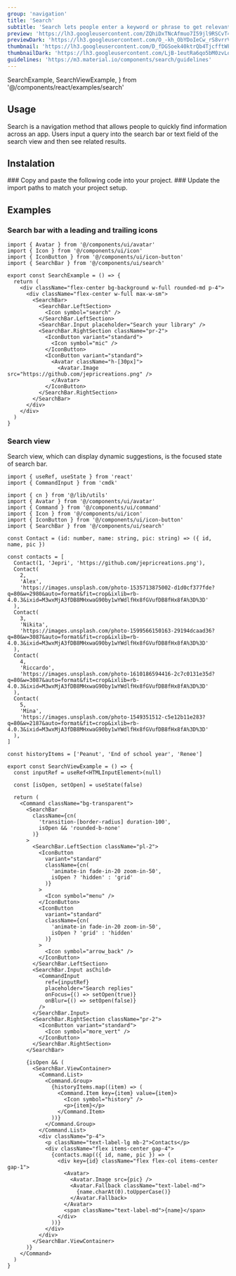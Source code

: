 ```yaml
---
group: 'navigation'
title: 'Search'
subtitle: 'Search lets people enter a keyword or phrase to get relevant information'
preview: 'https://lh3.googleusercontent.com/ZQhiDxTNcAfmuo7I59jl9RSCvT4xnTCVPHRLy6GPKmMjE2LrTnVYbZLGfZtZmZcJf1wdBKDJ8wVGF8FhIp4Le76rkdw4Ju-lRoV43OaaDiXo2vOIuA=s0'
previewDark: 'https://lh3.googleusercontent.com/O_-kh_ObYDoIeCw_rS8vrrVdTDdhVub3gNgcwUZshLKLVPazC6FYDxjXLoMfy74wURNZpupWzPqUeEzENDz8zhX1crQ0Fsj-AN-gPiygQrBYhQa_iw=s0'
thumbnail: 'https://lh3.googleusercontent.com/D_fDGSoek40ktrQb4TjcfftWF9RZZ6x8v-a5vD2ZJYIyoN53ENuo5bNdJmJVurWxOFL-UAnnbweMlxB98iJq9g9BAVdb412AQQQj33qtCwU9SYtiBBQa=w2400'
thumbnailDark: 'https://lh3.googleusercontent.com/LjB-1eutRa6qo5bM0zvLom2b9oZky4lSxM8i8M7LIJgS0ZuwEpGe7Ev4230jIREcZH-EvsKfOz0K1pFb564V3ZDK6i8CCDc467bobNYqTojytdrN5EyD=w2400'
guidelines: 'https://m3.material.io/components/search/guidelines'
---
```


  SearchExample,
  SearchViewExample,
} from '@/components/react/examples/search'

## Usage

Search is a navigation method that allows people to quickly find information across an app. Users input a query into the search bar or text field of the search view and then see related results.

## Instalation

<Steps>

<Step>
  ### Copy and paste the following code into your project.
  <ComponentSource name="search" />
</Step>

<Step>
### Update the import paths to match your project setup.

</Step>

</Steps>

## Examples

### Search bar with a leading and trailing icons

<ComponentContainer>
  <SearchExample slot='preview' client:visible/>

```tsx
import { Avatar } from '@/components/ui/avatar'
import { Icon } from '@/components/ui/icon'
import { IconButton } from '@/components/ui/icon-button'
import { SearchBar } from '@/components/ui/search'

export const SearchExample = () => {
  return (
    <div className="flex-center bg-background w-full rounded-md p-4">
      <div className="flex-center w-full max-w-sm">
        <SearchBar>
          <SearchBar.LeftSection>
            <Icon symbol="search" />
          </SearchBar.LeftSection>
          <SearchBar.Input placeholder="Search your library" />
          <SearchBar.RightSection className="pr-2">
            <IconButton variant="standard">
              <Icon symbol="mic" />
            </IconButton>
            <IconButton variant="standard">
              <Avatar className="h-[30px]">
                <Avatar.Image src="https://github.com/jepricreations.png" />
              </Avatar>
            </IconButton>
          </SearchBar.RightSection>
        </SearchBar>
      </div>
    </div>
  )
}
```

</ComponentContainer>

### Search view

Search view, which can display dynamic suggestions, is the focused state of search bar.

<ComponentContainer>
  <SearchViewExample slot='preview' client:visible/>

```tsx
import { useRef, useState } from 'react'
import { CommandInput } from 'cmdk'

import { cn } from '@/lib/utils'
import { Avatar } from '@/components/ui/avatar'
import { Command } from '@/components/ui/command'
import { Icon } from '@/components/ui/icon'
import { IconButton } from '@/components/ui/icon-button'
import { SearchBar } from '@/components/ui/search'

const Contact = (id: number, name: string, pic: string) => ({ id, name, pic })

const contacts = [
  Contact(1, 'Jepri', 'https://github.com/jepricreations.png'),
  Contact(
    2,
    'Alex',
    'https://images.unsplash.com/photo-1535713875002-d1d0cf377fde?q=80&w=2980&auto=format&fit=crop&ixlib=rb-4.0.3&ixid=M3wxMjA3fDB8MHxwaG90by1wYWdlfHx8fGVufDB8fHx8fA%3D%3D'
  ),
  Contact(
    3,
    'Nikita',
    'https://images.unsplash.com/photo-1599566150163-29194dcaad36?q=80&w=3087&auto=format&fit=crop&ixlib=rb-4.0.3&ixid=M3wxMjA3fDB8MHxwaG90by1wYWdlfHx8fGVufDB8fHx8fA%3D%3D'
  ),
  Contact(
    4,
    'Riccardo',
    'https://images.unsplash.com/photo-1610186594416-2c7c0131e35d?q=80&w=3087&auto=format&fit=crop&ixlib=rb-4.0.3&ixid=M3wxMjA3fDB8MHxwaG90by1wYWdlfHx8fGVufDB8fHx8fA%3D%3D'
  ),
  Contact(
    5,
    'Mina',
    'https://images.unsplash.com/photo-1549351512-c5e12b11e283?q=80&w=2187&auto=format&fit=crop&ixlib=rb-4.0.3&ixid=M3wxMjA3fDB8MHxwaG90by1wYWdlfHx8fGVufDB8fHx8fA%3D%3D'
  ),
]

const historyItems = ['Peanut', 'End of school year', 'Renee']

export const SearchViewExample = () => {
  const inputRef = useRef<HTMLInputElement>(null)

  const [isOpen, setOpen] = useState(false)

  return (
    <Command className="bg-transparent">
      <SearchBar
        className={cn(
          'transition-[border-radius] duration-100',
          isOpen && 'rounded-b-none'
        )}
      >
        <SearchBar.LeftSection className="pl-2">
          <IconButton
            variant="standard"
            className={cn(
              'animate-in fade-in-20 zoom-in-50',
              isOpen ? 'hidden' : 'grid'
            )}
          >
            <Icon symbol="menu" />
          </IconButton>
          <IconButton
            variant="standard"
            className={cn(
              'animate-in fade-in-20 zoom-in-50',
              isOpen ? 'grid' : 'hidden'
            )}
          >
            <Icon symbol="arrow_back" />
          </IconButton>
        </SearchBar.LeftSection>
        <SearchBar.Input asChild>
          <CommandInput
            ref={inputRef}
            placeholder="Search replies"
            onFocus={() => setOpen(true)}
            onBlur={() => setOpen(false)}
          />
        </SearchBar.Input>
        <SearchBar.RightSection className="pr-2">
          <IconButton variant="standard">
            <Icon symbol="more_vert" />
          </IconButton>
        </SearchBar.RightSection>
      </SearchBar>

      {isOpen && (
        <SearchBar.ViewContainer>
          <Command.List>
            <Command.Group>
              {historyItems.map((item) => (
                <Command.Item key={item} value={item}>
                  <Icon symbol="history" />
                  <p>{item}</p>
                </Command.Item>
              ))}
            </Command.Group>
          </Command.List>
          <div className="p-4">
            <p className="text-label-lg mb-2">Contacts</p>
            <div className="flex items-center gap-4">
              {contacts.map(({ id, name, pic }) => (
                <div key={id} className="flex flex-col items-center gap-1">
                  <Avatar>
                    <Avatar.Image src={pic} />
                    <Avatar.Fallback className="text-label-md">
                      {name.charAt(0).toUpperCase()}
                    </Avatar.Fallback>
                  </Avatar>
                  <span className="text-label-md">{name}</span>
                </div>
              ))}
            </div>
          </div>
        </SearchBar.ViewContainer>
      )}
    </Command>
  )
}
```

</ComponentContainer>

